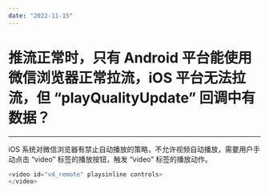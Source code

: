 ```yaml
---
date: "2022-11-15"
---
```

# 推流正常时，只有 Android 平台能使用微信浏览器正常拉流，iOS 平台无法拉流，但 “playQualityUpdate” 回调中有数据？

- - -

iOS 系统对微信浏览器有禁止自动播放的策略，不允许视频自动播放，需要用户手动点击 “video” 标签的播放按钮，触发 “video” 标签的播放动作。

```js
<video id="vd_remote" playsinline controls>
</video>
```


